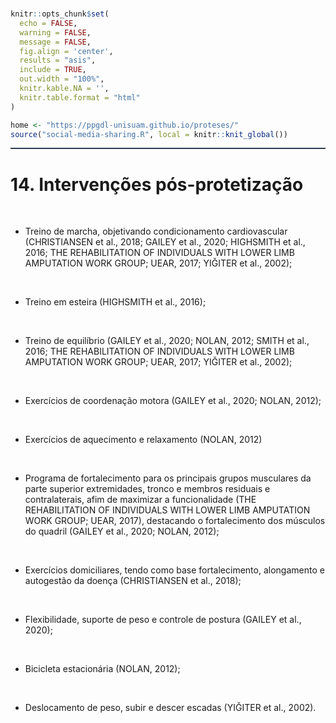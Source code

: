 <br>
<br>
<br>

<!--install and/or load all R packages-->
```r
knitr::opts_chunk$set(
  echo = FALSE,
  warning = FALSE,
  message = FALSE,
  fig.align = 'center',
  results = "asis",
  include = TRUE,
  out.width = "100%",
  knitr.kable.NA = '',
  knitr.table.format = "html"
)
```

<!--script for sharing-->
<p align="right">
```r
home <- "https://ppgdl-unisuam.github.io/proteses/"
source("social-media-sharing.R", local = knitr::knit_global())
```
</p>

<!--script for generating HORIZONTAL LINE-->
<hr style="height:2px;border-width:0;color:#2C3E50;background-color:#2C3E50">

# **14.	Intervenções pós-protetização**

<br>

* Treino de marcha, objetivando condicionamento cardiovascular (CHRISTIANSEN et al., 2018; GAILEY et al., 2020; HIGHSMITH et al., 2016; THE REHABILITATION OF INDIVIDUALS WITH LOWER LIMB AMPUTATION WORK GROUP; UEAR, 2017; YIĞITER et al., 2002);

<br>

* Treino em esteira (HIGHSMITH et al., 2016);

<br>

* Treino de equilíbrio (GAILEY et al., 2020; NOLAN, 2012; SMITH et al., 2016; THE REHABILITATION OF INDIVIDUALS WITH LOWER LIMB AMPUTATION WORK GROUP; UEAR, 2017; YIĞITER et al., 2002);

<br>

* Exercícios de coordenação motora (GAILEY et al., 2020; NOLAN, 2012);

<br>

* Exercícios de aquecimento e relaxamento (NOLAN, 2012)

<br>

* Programa de fortalecimento para os principais grupos musculares da parte superior extremidades, tronco e membros residuais e contralaterais, afim de maximizar a funcionalidade (THE REHABILITATION OF INDIVIDUALS WITH LOWER LIMB AMPUTATION WORK GROUP; UEAR, 2017), destacando o fortalecimento dos músculos do quadril (GAILEY et al., 2020; NOLAN, 2012);

<br>

* Exercícios domiciliares, tendo como base fortalecimento, alongamento e autogestão da doença (CHRISTIANSEN et al., 2018);

<br>

* Flexibilidade, suporte de peso e controle de postura (GAILEY et al., 2020);

<br>

* Bicicleta estacionária (NOLAN, 2012);

<br>

* Deslocamento de peso, subir e descer escadas (YIĞITER et al., 2002).

<br>


